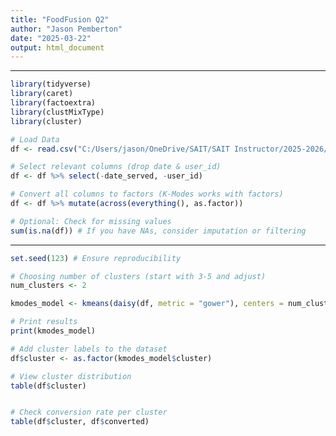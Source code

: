 ```yaml
---
title: "FoodFusion Q2"
author: "Jason Pemberton"
date: "2025-03-22"
output: html_document
---
```


---

```r
library(tidyverse)  
library(caret)
library(factoextra)
library(clustMixType)
library(cluster)
```



``` r

# Load Data
df <- read.csv("C:/Users/jason/OneDrive/SAIT/SAIT Instructor/2025-2026/WINTER 2025 - COURSE - PROJ406/Team 7/data/foodfusion.csv")

# Select relevant columns (drop date & user_id)
df <- df %>% select(-date_served, -user_id)

# Convert all columns to factors (K-Modes works with factors)
df <- df %>% mutate(across(everything(), as.factor))

# Optional: Check for missing values
sum(is.na(df)) # If you have NAs, consider imputation or filtering

```

---

```r
set.seed(123) # Ensure reproducibility

# Choosing number of clusters (start with 3-5 and adjust)
num_clusters <- 2

kmodes_model <- kmeans(daisy(df, metric = "gower"), centers = num_clusters, nstart = 10)

# Print results
print(kmodes_model)

# Add cluster labels to the dataset
df$cluster <- as.factor(kmodes_model$cluster)

# View cluster distribution
table(df$cluster)


# Check conversion rate per cluster
table(df$cluster, df$converted)
```